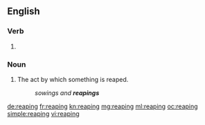 ==English==

===Verb===
{{head|en}}

# {{present participle of|reap}}

===Noun===
{{en-noun}}

# The act by which something is reaped.
#: ''sowings and '''reapings'''''

[[de:reaping]]
[[fr:reaping]]
[[kn:reaping]]
[[mg:reaping]]
[[ml:reaping]]
[[oc:reaping]]
[[simple:reaping]]
[[vi:reaping]]